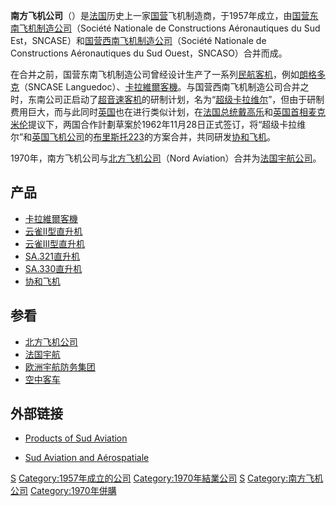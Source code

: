 {{unreferenced|time=2010-12-19T14:49:04+00:00}}
{{noteTA
|G1=Aero
|G2=地名
}}
{{Infobox Company
| company_name        = 南方飞机公司
| company_name_en     = Sud-Aviation
| company_logo        = 
| company_type        = 
| original_text       = 
| original_spelling   = 
| company_slogan      = 
| market_information  = 
| abbreviated_name    = 
| predecessor         = 
| successor           = [[法国宇航|法国宇航]]
| foundation          = 1957年3月1日
| defunct             = 1970年7月10日
| location            = {{FRA}}[[图卢兹|图卢兹]]
| zip_code            = 
| area_served         = 
| telephone_no        = 
| key_people          = [[莫黎斯·帕朋|莫黎斯·帕朋]]（Maurice Papon）
| industry            = 航空工业
| products            = 
| services            = 
| capital             = 
| revenue             = 
| operating_income    = 
| profit              = 
| total_asset         = 
| net_asset           = 
| market_value        = 
| num_employees       = 
| equity              =
| P/E ratio           = 
| earnings per share  = 
| Net asset value     = 
| accounting_period   = 
| parent              = 
| divisions           = 
| major_shareholder   = 
| subsid              = [[索卡塔|索卡塔]]（SOCATA）
| width               = 
}}
'''南方飞机公司'''（{{lang-fr|'''Sud-Aviation'''}}）是[[法国|法国]]历史上一家[[国营|国营]]飞机制造商，于1957年成立，由[[国营东南飞机制造公司|国营东南飞机制造公司]]（Société Nationale de Constructions Aéronautiques du Sud Est，SNCASE）和[[国营西南飞机制造公司|国营西南飞机制造公司]]（Société Nationale de Constructions Aéronautiques du Sud Ouest，SNCASO）合并而成。

在合并之前，国营东南飞机制造公司曾经设计生产了一系列[[民航客机|民航客机]]，例如[[朗格多克_(飞机)|朗格多克]]（SNCASE Languedoc）、[[卡拉維爾客機|卡拉維爾客機]]。与国营西南飞机制造公司合并之时，东南公司正启动了[[超音速客机|超音速客机]]的研制计划，名为“[[超级卡拉维尔|超级卡拉维尔]]”，但由于研制费用巨大，而与此同时[[英国|英国]]也在进行类似计划，在[[法国总统|法国总统]][[戴高乐|戴高乐]]和[[英国首相|英国首相]][[麦克米伦|麦克米伦]]提议下，两国合作計劃草案於1962年11月28日正式签订，将“超级卡拉维尔”和[[英国飞机公司|英国飞机公司]]的[[布里斯托223|布里斯托223]]的方案合并，共同研发[[协和飞机|协和飞机]]。

1970年，南方飞机公司与[[北方飞机公司|北方飞机公司]]（Nord Aviation）合并为[[法国宇航|法国宇航公司]]。

== 产品 ==
* [[卡拉維爾客機|卡拉維爾客機]]
* [[云雀II型直升机|云雀II型直升机]]
* [[云雀III型直升机|云雀III型直升机]]
* [[SA.321直升机|SA.321直升机]]
* [[SA.330直升机|SA.330直升机]]
* [[协和飞机|协和飞机]]

== 参看 ==
{{Portal|航空|Aviacionavion.png|100}}
{{Portal|法国|Flag of France.svg|100}}
* [[北方飞机公司|北方飞机公司]]
* [[法国宇航|法国宇航]]
* [[欧洲宇航防务集团|欧洲宇航防务集团]]
* [[空中客车|空中客车]]

== 外部链接 ==
* {{fr}}[http://www.aviafrance.com/constructeur.php?ID_CONSTRUCTEUR=1256 Products of Sud Aviation]{{Wayback|url=http://www.aviafrance.com/constructeur.php?ID_CONSTRUCTEUR=1256 |date=20110110114645 }}
* {{en}}[https://web.archive.org/web/20050309070941/http://www.centennialofflight.gov/essay/Aerospace/Sud/Aero48.htm Sud Aviation and Aérospatiale]

[[Category:法国飞机制造商|S]]
[[Category:1957年成立的公司|Category:1957年成立的公司]]
[[Category:1970年結業公司|Category:1970年結業公司]]
[[Category:已结业飞机制造商|S]]
[[Category:南方飞机公司|Category:南方飞机公司]]
[[Category:1970年併購|Category:1970年併購]]